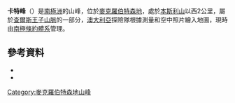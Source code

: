 {{Coord|70|19|S|64|12|E|source:GNIS|display=title}}

'''卡特峰'''（{{lang-en|Carter Peak}}）是[[南極洲|南極洲]]的山峰，位於[[麥克羅伯特森地|麥克羅伯特森地]]，處於[[本斯利山|本斯利山]]以西2公里，屬於[[查爾斯王子山脈|查爾斯王子山脈]]的一部分，[[澳大利亞|澳大利亞]]探險隊根據測量和空中照片繪入地圖，現時由[[南極條約體系|南極條約體系]]管理。

==參考資料==
*{{cite gnis | type = antarid | id = 2481| name = Carter Peak | accessdate = 2011-10-27}}
*{{usgs-gazetteer|id=2481}}

{{DEFAULTSORT:Carter Peak}}
[[Category:麥克羅伯特森地山峰|Category:麥克羅伯特森地山峰]]


{{MacRobertsonLand-geo-stub}}